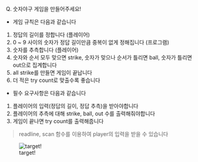 Q) 숫자야구 게임을 만들어주세요!  

- 게임 규칙은 다음과 같습니다  

1. 정답의 길이를 정합니다 (플레이어)  
2. 0 ~ 9 사이의 숫자가 정답 길이만큼 중복이 없게 정해집니다 (프로그램)  
3. 숫자를 추측합니다 (플레이어)  
4. 숫자와 순서 모두 맞으면 strike, 숫자가 맞으나 순서가 틀리면 ball, 숫자가 틀리면 out으로 집계합니다  
5. all strike를 만들면 게임이 끝납니다  
6. 더 적은 try count로 맞출수록 좋습니다  
  
- 필수 요구사항은 다음과 같습니다  

1. 플레이어의 입력(정답의 길이, 정답 추측)을 받아야합니다  
2. 플레이어의 추측에 대해 strike, ball, out 수를 출력해줘야합니다  
3. 게임이 끝나면 try count를 출력해줍니다  

> readline, scan 함수를 이용하여 player의 입력을 받을 수 있습니다

![target!](number_baseball_result.PNG)
